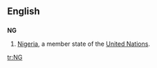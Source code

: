 ==English==
==={{abbreviation}}===
'''NG'''
#[[Nigeria]], a member state of the [[United Nations]].

[[tr:NG]]